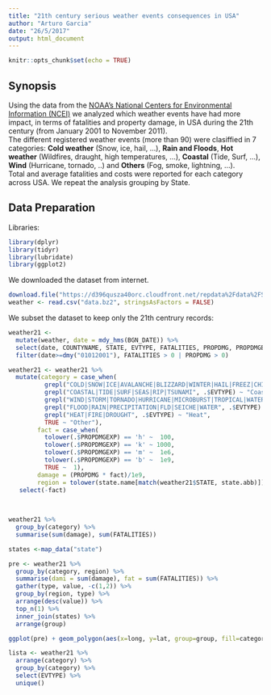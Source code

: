 ```yaml
---
title: "21th century serious weather events consequences in USA"
author: "Arturo Garcia"
date: "26/5/2017"
output: html_document
---
```


```r
knitr::opts_chunk$set(echo = TRUE)

```

## Synopsis
Using the data from the [NOAA's National Centers for Environmental Information (NCEI)](https://www.ncdc.noaa.gov/) we analyzed which weather events have had more impact, in terms of fatalities and property damage, in USA during the 21th century (from January 2001 to November 2011).   
The different registered weather events (more than 90) were clasiffied in 7 categories: **Cold weather** (Snow, ice, hail, ...), **Rain and Floods**, **Hot weather** (Wildfires, draught, high temperatures, ...), **Coastal** (Tide, Surf, ...), **Wind** (Hurricane, tornado, ..) and **Others** (Fog, smoke, lightning, ...).   
Total and average fatalities and costs were reported for each category across USA. We repeat the analysis grouping by State.  

## Data Preparation
Libraries:
```r
library(dplyr)
library(tidyr)
library(lubridate)
library(ggplot2)
```



We downloaded the dataset from internet.
```r
download.file("https://d396qusza40orc.cloudfront.net/repdata%2Fdata%2FStormData.csv.bz2","data.bz2")
weather <- read.csv("data.bz2", stringsAsFactors = FALSE)
```
We subset the dataset to keep only the 21th centrury records:

```r
weather21 <- 
  mutate(weather, date = mdy_hms(BGN_DATE)) %>% 
  select(date, COUNTYNAME, STATE, EVTYPE, FATALITIES, PROPDMG, PROPDMGEXP) %>% 
  filter(date>=dmy("01012001"), FATALITIES > 0 | PROPDMG > 0)

```

```r

weather21 <- weather21 %>% 
  mutate(category = case_when(
          grepl("COLD|SNOW|ICE|AVALANCHE|BLIZZARD|WINTER|HAIL|FREEZ|CHILL", .$EVTYPE) ~ "Cold", 
          grepl("COASTAL|TIDE|SURF|SEAS|RIP|TSUNAMI", .$EVTYPE) ~ "Coastal",
          grepl("WIND|STORM|TORNADO|HURRICANE|MICROBURST|TROPICAL|WATERSPOUT", .$EVTYPE) ~ "Wind",
          grepl("FLOOD|RAIN|PRECIPITATION|FLD|SEICHE|WATER", .$EVTYPE) ~ "Rain and floods",
          grepl("HEAT|FIRE|DROUGHT", .$EVTYPE) ~ "Heat",
          TRUE ~ "Other"),
        fact = case_when(
          tolower(.$PROPDMGEXP) == 'h' ~  100,
          tolower(.$PROPDMGEXP) == 'k' ~ 1000,
          tolower(.$PROPDMGEXP) == 'm' ~  1e6,
          tolower(.$PROPDMGEXP) == 'b' ~  1e9,
          TRUE ~  1), 
        damage = (PROPDMG * fact)/1e9,
        region = tolower(state.name[match(weather21$STATE, state.abb)]) ) %>% 
   select(-fact)
    
    
```

```r
weather21 %>% 
  group_by(category) %>% 
  summarise(sum(damage), sum(FATALITIES))
```



```r
states <-map_data("state")

pre <- weather21 %>% 
  group_by(category, region) %>% 
  summarise(dami = sum(damage), fat = sum(FATALITIES)) %>% 
  gather(type, value, -c(1,2)) %>% 
  group_by(region, type) %>% 
  arrange(desc(value)) %>% 
  top_n(1) %>% 
  inner_join(states) %>% 
  arrange(group)

```

```r
ggplot(pre) + geom_polygon(aes(x=long, y=lat, group=group, fill=category), color="white", size=.1) + coord_map() + facet_grid(type~.)
```



```r
lista <- weather21 %>% 
  arrange(category) %>% 
  group_by(category) %>% 
  select(EVTYPE) %>% 
  unique() 
  
```

  
